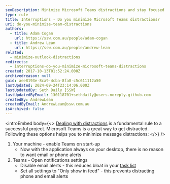 ```yaml
---
seoDescription: Minimize Microsoft Teams distractions and stay focused on your tasks by turning it on at startup, disabling email alerts, and customizing notification settings.
type: rule
title: Interruptions - Do you minimize Microsoft Teams distractions?
uri: do-you-minimize-team-distractions
authors:
  - title: Adam Cogan
    url: https://ssw.com.au/people/adam-cogan
  - title: Andrew Lean
    url: https://ssw.com.au/people/andrew-lean
related:
  - minimize-outlook-distractions
redirects:
  - interruptions-do-you-minimize-microsoft-teams-distractions
created: 2017-10-13T01:52:24.000Z
archivedreason: null
guid: aee8193e-8ca9-4cba-8fa8-c5c611112a50
lastUpdated: 2024-09-24T23:14:06.000Z
lastUpdatedBy: Seth Daily [SSW]
lastUpdatedByEmail: 130118701+sethdaily@users.noreply.github.com
createdBy: AndrewLean
createdByEmail: AndrewLean@ssw.com.au
isArchived: false
---
```


<introEmbed
  body={<>
[Dealing with distractions](/do-you-deal-with-distractions) is a fundamental rule to a successful project. Microsoft Teams is a great way to get distracted. Following these options helps you to minimize message distractions:
  </>}
/>
1. Your machine - enable Teams on start-up
    * Now with the application always on your desktop, there is no reason to want email or phone alerts
2. Teams - Open notifications settings
    * Disable email alerts - this reduces bloat in your [task list](/dones-is-your-inbox-a-task-list-only)
    * Set all settings to "Only show in feed" - this prevents distracting phone and email alerts
